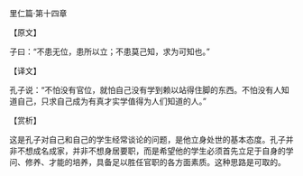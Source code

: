 

里仁篇·第十四章

【原文】

子曰：“不患无位，患所以立；不患莫己知，求为可知也。”

【译文】

孔子说：“不怕没有官位，就怕自己没有学到赖以站得住脚的东西。不怕没有人知道自己，只求自己成为有真才实学值得为人们知道的人。”

【赏析】

这是孔子对自己和自己的学生经常谈论的问题，是他立身处世的基本态度。孔子并非不想成名成家，并非不想身居要职，而是希望他的学生必须首先立足于自身的学问、修养、才能的培养，具备足以胜任官职的各方面素质。这种思路是可取的。

